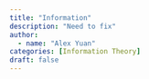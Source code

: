 ```yaml
---
title: "Information"
description: "Need to fix"
author:
  - name: "Alex Yuan"
categories: [Information Theory]
draft: false
---
```






